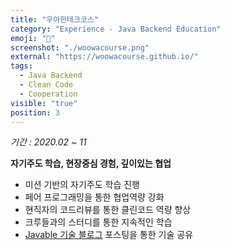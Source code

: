 ```yaml
---
title: "우아한테크코스"
category: "Experience - Java Backend Education"
emoji: "💫"
screenshot: "./woowacourse.png"
external: "https://woowacourse.github.io/"
tags:
  - Java Backend
  - Clean Code
  - Cooperation
visible: "true"
position: 3
---
```



*기간 : 2020.02 ~ 11*

**자기주도 학습, 현장중심 경험, 깊이있는 협업**

- 미션 기반의 자기주도 학습 진행
- 페어 프로그래밍을 통한 협업역량 강화
- 현직자의 코드리뷰를 통한 클린코드 역량 향상
- 크루들과의 스터디를 통한 지속적인 학습
- <a href="https://woowacourse.github.io/javable/" target="_blank" rel="nofollow noopener noreferrer" aria-label="External Link"><Underlining color={Theme.colors.tertiary} hoverColor={Theme.colors.secondary}>Javable 기술 블로그</Underlining></a> 포스팅을 통한 기술 공유
